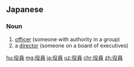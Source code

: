 ==Japanese==
{{ja-kanjitab|やく|いん|yomi=on}}

===Noun===
{{ja-noun|やくいん}}

# [[officer]] (someone with authority in a group)
# a [[director]] (someone on a board of executives)

[[hu:役員]]
[[mg:役員]]
[[ja:役員]]
[[uz:役員]]
[[chr:役員]]
[[zh:役員]]